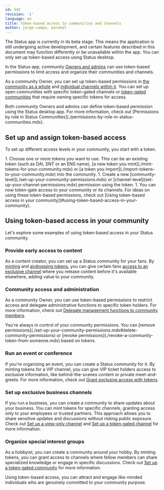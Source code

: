 ```yaml
---
id: 542
revision: '1'
language: en
title: Token-based access to communities and channels
author: jorge-campo, earakel
---
```


<Admonition type="beta" status="Status app is currently in beta stage">
  The Status app is currently in its beta stage. This means the application is still undergoing active development, and certain features described in this document may function differently or be unavailable within the app.
</Admonition>

<Admonition type="info">
  You can only set up token-based access using Status desktop.
</Admonition>

In the Status app, community [Owners and admins](./permissions-by-role-in-status-communities.mdx) can use token-based permissions to limit access and organize their communities and channels.

As a community Owner, you can set up token-based permissions in [the community as a whole](./set-up-your-community-permissions.mdx) and [individual channels within it](set-up-your-channel-permissions.mdx). You can set up open communities with specific token-gated channels or [token-gated communities](./set-up-a-token-gated-community.mdx) that require owning specific tokens for access.

<Admonition type="info">
  Both community Owners and admins can define token-based permission using the Status desktop app. For more information, check out [Permissions by role in Status Communities](./permissions-by-role-in-status-communities.mdx).
</Admonition>

## Set up and assign token-based access

To set up different access levels in your community, you start with a token.

<AwaitedList>
  1. Choose one or more tokens you want to use. This can be an existing token (such as DAI, SNT or an ENS name), [a new token you mint](./mint-tokens-for-your-community.mdx) or [a token you import](./import-tokens-to-your-community.mdx) into the community.
  1. Create a new [community-level](./set-up-your-community-permissions.mdx) or [channel-level](set-up-your-channel-permissions.mdx) permission using the token.
  1. You can now token-gate access to your community or its channels. For ideas on using these token-based permissions, check out [Using token-based access in your community](#using-token-based-access-in-your-community).
</AwaitedList>

## Using token-based access in your community

Let's explore some examples of using token-based access in your Status community.

### Provide early access to content

As a content creator, you can set up a Status community for your fans. By [minting](./mint-tokens-for-your-community.mdx) and [airdropping tokens](./how-to-airdrop-tokens-in-status.mdx), you can give certain fans [access to an exclusive channel](./grant-exclusive-access-with-tokens.mdx) where you release content before it's available elsewhere, adding value to your community.

### Community access and administration

As a community Owner, you can use token-based permissions to restrict access and delegate administrative functions to specific token holders. For more information, check out [Delegate management functions to community members](./delegate-management-functions-to-your-community.mdx).

<Admonition type="info">
  You're always in control of your community permissions. You can [remove permissions](./set-up-your-community-permissions.mdx#delete-community-permissions) or [revoke permissions](./revoke-a-community-token-from-someone.mdx) based on tokens.
</Admonition>

### Run an event or conference

If you're organizing an event, you can create a Status community for it. By minting tokens for a VIP channel, you can give VIP ticket holders access to exclusive information, like behind-the-scenes content or private meet-and-greets. For more information, check out [Grant exclusive access with tokens](./grant-exclusive-access-with-tokens.mdx).

### Set up exclusive business channels

If you run a business, you can create a community to share updates about your business. You can mint tokens for specific channels, granting access only to your employees or trusted partners. This approach allows you to share sensitive updates and discussions without risking public exposure. Check out [Set up a view-only channel](./set-up-a-view-only-channel.mdx) and [Set up a token-gated channel](./set-up-a-token-gated-channel.mdx) for more information.

### Organize special interest groups

As a hobbyist, you can create a community around your hobby. By minting tokens, you can grant access to channels where fellow members can share specialized knowledge or engage in specific discussions. Check out [Set up a token-gated community](./set-up-a-token-gated-community.mdx) for more information.

<Admonition type="tip">
  Using token-based access, you can attract and engage like-minded individuals who are genuinely committed to your community purpose.
</Admonition>
